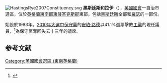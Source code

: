 {{NoteTA
|G1= PoliticiansUK
}}
[[File:HastingsRye2007Constituency.svg|right]]
'''黑斯廷斯和拉伊'''（{{lang-en|Hastings and Rye}}），[[英國|英國]][[英國國會|國會]]一自治市選區，位於[[英格蘭|英格蘭]][[東南英格蘭|東南部]][[東薩塞克斯郡|東薩塞克斯郡]]東部，包括[[黑斯廷斯|黑斯廷斯]]全部和[[羅瑟|羅瑟]]的一部份。

始設於1983年。[[2010年英國大選|2010年大選中]][[保守黨_(英國)|保守黨]]的[[安珀·路德|安珀·路德]]以41.1%選票擊敗[[工黨_(英國)|工黨]]的現任議員{{link-en|邁克爾·雅比斯·福斯特|Michael Foster (Hastings and Rye MP)|邁克爾·福斯特}}，<ref name="">{{cite news
|publisher=[[英國廣播公司|英國廣播公司]]
|date=2010年5月7日
|title=Election 2010/Constituency/Hastings & Rye
|url=http://news.bbc.co.uk/1/shared/election2010/results/constituency/c08.stm
|accessdate=2010年9月28日
|archive-date=2017年8月23日
|archive-url=https://web.archive.org/web/20170823074810/http://news.bbc.co.uk/1/shared/election2010/results/constituency/c08.stm
|dead-url=no
}}</ref>為保守黨奪回失去十三年的議席。

==参考文献==
<div class="references-small">
<references></references>
</div>
{{英國國會選區 (東南英格蘭)}}
{{DEFAULTSORT:Hastings and Rye}}
[[Category:英國國會選區_(東南英格蘭)|Category:英國國會選區 (東南英格蘭)]]